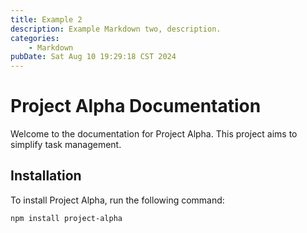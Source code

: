 ```yaml
---
title: Example 2
description: Example Markdown two, description.
categories:
    - Markdown
pubDate: Sat Aug 10 19:29:18 CST 2024
---
```


# Project Alpha Documentation

Welcome to the documentation for Project Alpha. This project aims to simplify task management.

## Installation

To install Project Alpha, run the following command:

```bash
npm install project-alpha
```
